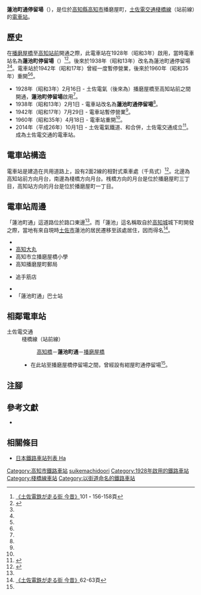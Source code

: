{{Infobox station
|公司色 = #3399cc
|站名 = 蓮池町通*
|圖片 = Tosa-den hasuikecho-dori sta02n3200.jpg
|圖片說明 = 高知站前方向月台
|日文原名 = 蓮池町通
|平假名 = はすいけまちどおり
|羅馬拼音 = Hasuikemachi dori
|副站名 = 
|所在地 = {{JPN}}[[高知縣|高知縣]][[高知市|高知市]]播磨屋町
|座標 = {{coord|33|33|42.73|N|133|32|35.55|E|type:railwaystation_region:JP-24|display=inline,title}}
|車站構造 = [[地面車站|地面車站]]
|月台配置 = 2面2線
|啟用年月日 = 1928年（昭和3年）2月16日
|廢站年月日 = 
|乘客人數 = 
|上下車人次 = 
|統計年度 = 
|轉車 =
|全寬備註 = * 在1938年前，此電車站曾經名為蓮池町停留場
|adjacent = {{Adjacent stations|system=土佐電交通|line=棧橋線|left=高知橋|right=播磨屋橋|note-left=0.2km|note-mid=距離[[高知站|高知站前]]0.5km|note-right=0.3km}}
}}
'''蓮池町通停留場'''（{{jpn|j=蓮池町通停留場|hg=はすいけまちどおりていりゅうじょう|rm=Hasuikemachi dori teiryūjō|f=y}}），是位於[[高知縣|高知縣]][[高知市|高知市]]播磨屋町，[[土佐電交通|土佐電交通]][[棧橋線|棧橋線]]（站前線）的[[電車站|電車站]]。
== 歷史 ==
在[[播磨屋橋停留場|播磨屋橋]]至[[高知站|高知站前]]開通之際，此電車站在1928年（昭和3年）啟用，當時電車站名為'''蓮池町停留場'''（{{jpn|j=蓮池町停留場|hg=はすいけまちていりゅうじょう}}）<ref name=konjaku2>[[#konjaku|《土佐電鉄が走る街 今昔》]]101・156-158頁</ref><ref name=chizu61>{{Cite book|author=[[今尾惠介|今尾惠介]]（監修） |title={{Translink|ja|日本鉄道旅行地図帳|日本鐵道旅行地圖帳}} |publisher=[[新潮社|新潮社]] |volume=11 中国四国 |year=2009 |isbn=978-4-10-790029-6 |page=61|language=ja}}</ref>。後來於1938年（昭和13年）改名為蓮池町通停留場<ref name=konjaku2/><ref name=chizu61/>。電車站於1942年（昭和17年）曾經一度暫停營業，後來於1960年（昭和35年）重開<ref name=konjaku2/><ref name=chizu61/>。
* 1928年（昭和3年）2月16日 - 土佐電氣（後來為{{Translink|ja|土佐電気鉄道|土佐電氣鐵道}}）播磨屋橋至高知站前之間開通，'''蓮池町停留場'''啟用<ref name=konjaku2/>。
* 1938年（昭和13年）2月1日 - 電車站改名為'''蓮池町通停留場'''<ref name=konjaku2/>。
* 1942年（昭和17年）7月29日 - 電車站暫停營業<ref name=konjaku2/>。
* 1960年（昭和35年）4月18日 - 電車站重開<ref name=konjaku2/>。
* 2014年（平成26年）10月1日 - 土佐電氣鐵道、{{Translink|ja|高知県交通|高知縣交通}}和{{Translink|ja|土佐電ドリームサービス|土佐電Dream Service}}合併，土佐電交通成立<ref>{{Cite news |title=とさでん交通：「再出発」 「便利な市民の足に」高知で設立式 新デザインの車両披露 |newspaper=[[毎日新聞|毎日新聞]] |date=2014-10-02 |author=上野宏人 |publisher=毎日新聞社|language=ja}}</ref>。成為土佐電交通的電車站。

== 電車站構造 ==
電車站是建造在共用道路上，設有2面2線的相對式乘車處（千鳥式）<ref name=line>{{Cite book|author=川島令三 |authorlink=川島令三 |title=四国・九州ライン 全線・全駅・全配線 |year=2013 |publisher=[[講談社|講談社]] |series=【図説】 日本の鉄道 |isbn=978-4-06-295161-6 |volume=第2巻 四国西部エリア |pages=38・95頁|language=ja}}</ref>。北邊為高知站前方向月台，南邊為棧橋方向月台。桟橋方向的月台是位於播磨屋町三丁目，高知站方向的月台是位於播磨屋町一丁目。

== 電車站周邊 ==
「蓮池町通」這道路位於路口東邊<ref name=konjaku/>。而「蓮池」這名稱取自於[[高知城|高知城]]城下町開發之際，當地有來自現時[[土佐市|土佐市]]蓮池的居民遷移至該處居住，因而得名<ref name=konjaku>[[#konjaku|《土佐電鉄が走る街 今昔》]]62-63頁</ref>。
* {{Translink|ja|日曜市}}
* [[大丸|高知大丸]]
* 高知市立播磨屋橋小學
* 高知播磨屋町郵局
* {{Translink|ja|funky time}}追手筋店
* {{Translink|ja|国道32号|國道32號 (日本)|國道32號}}
* 「蓮池町通」巴士站

== 相鄰電車站 ==
; 土佐電交通
: 棧橋線（站前線）
:: [[高知橋停留場|高知橋]]－'''蓮池町通'''－[[播磨屋橋停留場|播磨屋橋]]
:* 在此站至播磨屋橋停留場之間，曾經設有紺屋町通停留場<ref name=chizu61/>。
== 注腳 ==
{{Reflist}}
== 參考文獻 ==
* {{Cite book|author=土佐電鉄の電車とまちを愛する会 |title=土佐電鉄が走る街 今昔 |year=2006 |publisher=[[JTB出版|JTB出版]] |series=JTB Can Books |isbn=4-533-06411-6|language=ja |ref=konjaku}}
== 相關條目 ==
{{Commonscat|Hasuikemachidori Station}}
* [[日本鐵路車站列表_Ha|日本鐵路車站列表 Ha]]
{{棧橋線}}
{{DEFAULTSORT:Hasuikemachi-dori}}
[[Category:高知市鐵路車站|Category:高知市鐵路車站]]
[[Category:日本鐵路車站_Ha|suikemachidoori]]
[[Category:1928年啟用的鐵路車站|Category:1928年啟用的鐵路車站]]
[[Category:棧橋線車站|Category:棧橋線車站]]
[[Category:以街道命名的鐵路車站|Category:以街道命名的鐵路車站]]